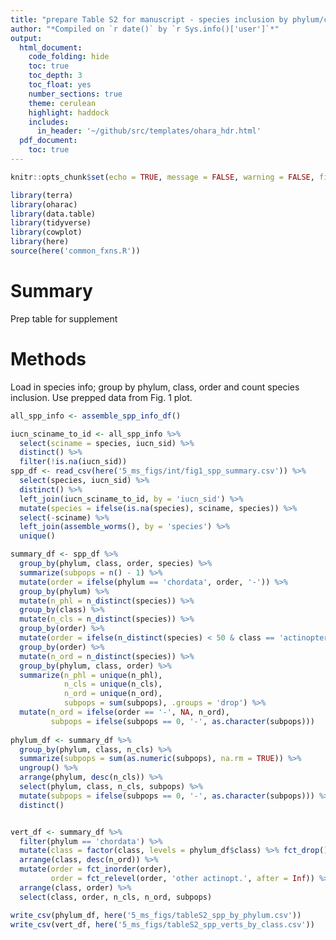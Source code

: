 ```yaml
---
title: "prepare Table S2 for manuscript - species inclusion by phylum/class/order"
author: "*Compiled on `r date()` by `r Sys.info()['user']`*"
output: 
  html_document:
    code_folding: hide
    toc: true
    toc_depth: 3
    toc_float: yes
    number_sections: true
    theme: cerulean
    highlight: haddock
    includes: 
      in_header: '~/github/src/templates/ohara_hdr.html'
  pdf_document:
    toc: true
---
```


``` r

knitr::opts_chunk$set(echo = TRUE, message = FALSE, warning = FALSE, fig.height = 4, fig.width = 7)

library(terra)
library(oharac)
library(data.table)
library(tidyverse)
library(cowplot)
library(here)
source(here('common_fxns.R'))

```

# Summary

Prep table for supplement

# Methods

Load in species info; group by phylum, class, order and count species inclusion.  Use prepped data from Fig. 1 plot.

```r
all_spp_info <- assemble_spp_info_df()

iucn_sciname_to_id <- all_spp_info %>%
  select(sciname = species, iucn_sid) %>%
  distinct() %>%
  filter(!is.na(iucn_sid))
spp_df <- read_csv(here('5_ms_figs/int/fig1_spp_summary.csv')) %>%
  select(species, iucn_sid) %>%
  distinct() %>%
  left_join(iucn_sciname_to_id, by = 'iucn_sid') %>%
  mutate(species = ifelse(is.na(species), sciname, species)) %>%
  select(-sciname) %>%
  left_join(assemble_worms(), by = 'species') %>%
  unique()

summary_df <- spp_df %>%
  group_by(phylum, class, order, species) %>%
  summarize(subpops = n() - 1) %>%
  mutate(order = ifelse(phylum == 'chordata', order, '-')) %>%
  group_by(phylum) %>%
  mutate(n_phl = n_distinct(species)) %>%
  group_by(class) %>%
  mutate(n_cls = n_distinct(species)) %>%
  group_by(order) %>%
  mutate(order = ifelse(n_distinct(species) < 50 & class == 'actinopterygii', 'other actinopt.', order)) %>%
  group_by(order) %>%
  mutate(n_ord = n_distinct(species)) %>%
  group_by(phylum, class, order) %>%
  summarize(n_phl = unique(n_phl),
            n_cls = unique(n_cls),
            n_ord = unique(n_ord),
            subpops = sum(subpops), .groups = 'drop') %>%
  mutate(n_ord = ifelse(order == '-', NA, n_ord),
         subpops = ifelse(subpops == 0, '-', as.character(subpops)))
  
phylum_df <- summary_df %>%
  group_by(phylum, class, n_cls) %>%
  summarize(subpops = sum(as.numeric(subpops), na.rm = TRUE)) %>%
  ungroup() %>%
  arrange(phylum, desc(n_cls)) %>%
  select(phylum, class, n_cls, subpops) %>%
  mutate(subpops = ifelse(subpops == 0, '-', as.character(subpops))) %>%
  distinct()


vert_df <- summary_df %>%
  filter(phylum == 'chordata') %>%
  mutate(class = factor(class, levels = phylum_df$class) %>% fct_drop()) %>%
  arrange(class, desc(n_ord)) %>%
  mutate(order = fct_inorder(order),
         order = fct_relevel(order, 'other actinopt.', after = Inf)) %>%
  arrange(class, order) %>%
  select(class, order, n_cls, n_ord, subpops)

write_csv(phylum_df, here('5_ms_figs/tableS2_spp_by_phylum.csv'))
write_csv(vert_df, here('5_ms_figs/tableS2_spp_verts_by_class.csv'))
```

